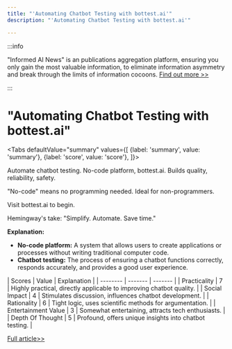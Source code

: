 ```yaml
---
title: "'Automating Chatbot Testing with bottest.ai'"
description: "'Automating Chatbot Testing with bottest.ai'"

---
```



:::info

"Informed AI News" is an publications aggregation platform, ensuring you only gain the most valuable information, to eliminate information asymmetry and break through the limits of information cocoons.  [Find out more >>](/)

:::

# "Automating Chatbot Testing with bottest.ai"


<Tabs
	defaultValue="summary"
	values={[
	{label: 'summary', value: 'summary'},
	{label: 'score', value: 'score'},
]}>
<TabItem value="summary">


Automate chatbot testing. No-code platform, bottest.ai.
Builds quality, reliability, safety.

"No-code" means no programming needed.
Ideal for non-programmers.

Visit bottest.ai to begin.

Hemingway's take: "Simplify. Automate. Save time."

**Explanation:**
- **No-code platform:** A system that allows users to create applications or processes without writing traditional computer code.
- **Chatbot testing:** The process of ensuring a chatbot functions correctly, responds accurately, and provides a good user experience.
</TabItem>
<TabItem value="score">
	| Scores     | Value   | Explanation |
	| -------- | ------- | ------- |
	| Practicality  | 7    | Highly practical, directly applicable to improving chatbot quality.    |
	| Social Impact | 4     | Stimulates discussion, influences chatbot development.    |
	| Rationality    | 6    | Tight logic, uses scientific methods for argumentation.    |
	| Entertainment Value    | 3    | Somewhat entertaining, attracts tech enthusiasts.    |
	| Depth Of Thought    | 5    | Profound, offers unique insights into chatbot testing.    |
</TabItem>
</Tabs>

[Full article>>](https://www.producthunt.com/posts/bottest-ai)
